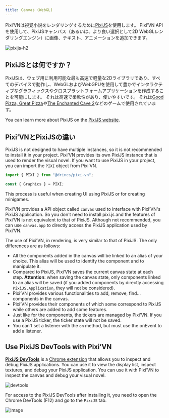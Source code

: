 ```yaml
---
title: Canvas (WebGL)
---
```


Pixi’VNは視覚小説をレンダリングするために[PixiJS](https://pixijs.com/8.x/guides/basics/what-pixijs-is)を使用します。 Pixi’VN APIを使用して、PixiJSキャンバス（あるいは、より良い選択として2D WebGLレンダリングエンジン）に画像、テキスト、アニメーションを追加できます。

![pixijs-h2](/pixijs.svg)

## PixiJSとは何ですか？

PixiJSは、ウェブ用に利用可能な最も高速で軽量な2Dライブラリであり、すべてのデバイスで動作し、WebGLおよびWebGPUを使用して豊かでインタラクティブなグラフィックスやクロスプラットフォームアプリケーションを作成することを可能にします。 それは高速で柔軟性があり、使いやすいです。 それは[Good Pizza, Great Pizza](https://www.goodpizzagreatpizza.com/)や[The Enchanted Cave 2](https://store.steampowered.com/app/368610/The_Enchanted_Cave_2/)などのゲームで使用されています。

You can learn more about PixiJS on the [PixiJS website](https://www.pixijs.com/).

## Pixi’VNとPixiJSの違い

<Callout type="info">

PixiJS is not designed to have multiple instances, so it is not recommended to install it in your project. Pixi’VN provides its own PixiJS instance that is used to render the visual novel. If you want to use PixiJS in your project, you can import the `PIXI` object from Pixi’VN.

```ts
import { PIXI } from "@drincs/pixi-vn";

const { Graphics } = PIXI;
```

This process is useful when creating <DynamicLink href="/start/interface#adding-pixijs-ui-layers">UI using PixiJS</DynamicLink> or for <DynamicLink href="/start/minigames">creating minigames</DynamicLink>.

</Callout>

Pixi’VN provides a API object called `canvas` used to interface with Pixi’VN's PixiJS application. So you don't need to install pixi.js and the features of Pixi’VN is not equivalent to that of PixiJS. Although not recommended, you can use `canvas.app` to directly access the PixiJS application used by Pixi’VN.

The use of Pixi’VN, in rendering, is very similar to that of PixiJS. The only differences are as follows:

- All the components added in the canvas will be linked to an <DynamicLink href="/start/canvas-alias">alias</DynamicLink> of your choice. This alias will be used to identify the component and to manipulate it.
- Compared to PixiJS, Pixi’VN saves the current canvas state at each <DynamicLink href="/start/labels">step</DynamicLink>.
  **Attention**: when saving the canvas state, only components linked to an alias will be saved (if you added components by directly accessing `PixiJS.Application`, they will not be considered).
- Pixi’VN provides <DynamicLink href="/start/canvas-functions">various functionalities</DynamicLink> to add, remove, find... components in the canvas.
- Pixi’VN provides <DynamicLink href="/start/canvas-components">their components</DynamicLink> of which some correspond to PixiJS while others are added to add some features.
- Just like for the components, the <DynamicLink href="/start/canvas-tickers-functions">tickers</DynamicLink> are managed by Pixi’VN. If you use a PixiJS ticker, the ticker state will not be saved.
- You can't set a listener with the `on` method, but must use the <DynamicLink href="/start/canvas-functions#add-a-listener-for-a-given-event">onEvent</DynamicLink> to add a listener.

## Use PixiJS DevTools with Pixi’VN

[**PixiJS DevTools**](https://pixijs.io/devtools/) is a [Chrome extension](https://chromewebstore.google.com/detail/pixijs-devtools/dlkffcaaoccbofklocbjcmppahjjboce) that allows you to inspect and debug PixiJS applications. You can use it to view the display list, inspect textures, and debug your PixiJS application. You can use it with Pixi’VN to inspect the canvas and debug your visual novel.

![devtools](/devtool-properties.gif)

For access to the PixiJS DevTools after installing it, you need to open the Chrome DevTools (F12) and go to the `PixiJS` tab.

![image](https://github.com/user-attachments/assets/579a181f-b865-44ff-9b55-2fbe609632bc)

